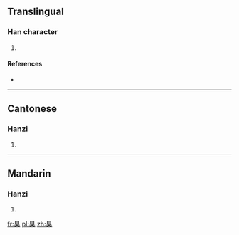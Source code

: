 ==Translingual==

===Han character===
{{Han char|rn=94|rad=犬|as=05|sn=9|four=6043<sub>3</sub>|canj=月山戈大 (BUIK)}}

# {{defn|Han|sort=犬05}}

====References====
* {{Han ref|kx=0708.160|dkj=20320|dj=1121.010|hdz=21338.050|uh=72CA|ud=29386|bh=CFBE|bd=53182}}

----

==Cantonese==

===Hanzi===
{{yue-hanzi|jyut=gwik1|y=gwik1}}

# {{defn|lang=yue|sort=犬05}}

----

==Mandarin==

===Hanzi===
{{cmn-hanzi|pin=[[jú]] ([[ju2]])|wg=chü<sup>2</sup>}}

# {{defn|lang=cmn|sort=犬05}}

[[fr:狊]]
[[pl:狊]]
[[zh:狊]]